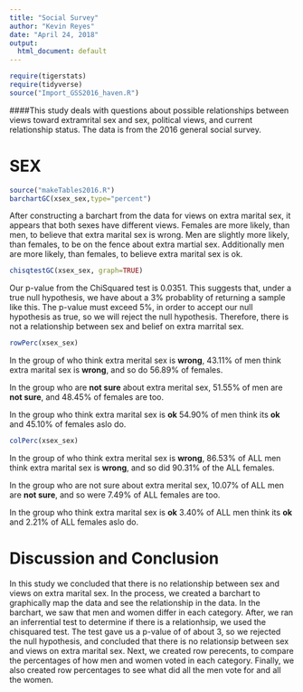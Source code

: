 ```yaml
---
title: "Social Survey"
author: "Kevin Reyes"
date: "April 24, 2018"
output:
  html_document: default
---
```


```r
require(tigerstats)
require(tidyverse)
source("Import_GSS2016_haven.R")
```
<!-- We recommend you use git branches -- create a separate branch for each major section i.e. Introduction, Methods, Results, Inferential Results, and Discussion and Conclusions - leave the YAML block untouched until the final merge where you put in your own name !-->



<!--In this section you explain what you are trying to show.  Where did the data come from?  What is the research or other question you are trying to answer?!-->   

####This study deals with questions about possible relationships between views toward extramrital sex and sex, political views, and current relationship status. The data is from the 2016 general social survey.



# SEX

<!--Decide on your methods:  use "variable analysis" or other appropriate descriptors.  Make sure to choose at least one graphical method and at least one numerical method.!-->
```r
source("makeTables2016.R")
barchartGC(xsex_sex,type="percent")
```

After constructing a barchart from the data for views on extra marital sex, it appears that both sexes have different views. Females are more likely, than men, to believe that extra marital sex is wrong. Men are slightly more likely, than females, to be on the fence about extra martial sex. Additionally men are more likely, than females, to believe extra marital sex is ok.

```r
chisqtestGC(xsex_sex, graph=TRUE)
```
Our p-value from the ChiSquared test is 0.0351. This suggests that, under a true null hypothesis, we have about a 3% probablity of returning a sample like this. The p-value must exceed 5%, in order to accept our null hypothesis as true, so we will reject the null hypothesis. Therefore, there is not a relationship between sex and belief on extra marrital sex.

```r
rowPerc(xsex_sex)
```
In the group of who think extra merital sex is <b>wrong</b>, 43.11% of men think extra marital sex is <b>wrong</b>, and so do 56.89% of females.

In the group who are <b>not sure</b> about extra merital sex, 51.55% of men are <b> not sure</b>, and 48.45% of females are too.

In the group who think extra marital sex is <b>ok</b> 54.90% of men think its <b>ok</b> and 45.10% of females aslo do.

```r
colPerc(xsex_sex)
```
In the group of who think extra merital sex is <b>wrong</b>, 86.53% of ALL men think extra marital sex is <b>wrong</b>, and so did 90.31% of the ALL females.

In the group who are not sure about extra merital sex, 10.07% of ALL men are <b> not sure</b>, and so were 7.49% of ALL females are too.

In the group who think extra marital sex is <b>ok</b> 3.40% of ALL men think its <b>ok</b> and 2.21% of ALL females aslo do.


# Discussion and Conclusion

<!--Discussion and conclusion here.  If you found a relationship be sure to consider whether the relationship occurs because one of the variables causes the other, or whether they perhasps are related for some other reason.  Watch the chapter 6 videos from the GeorgeTown videos collection.!-->

In this study we concluded that there is no relationship between sex and views on extra marital sex. In the process, we created a barchart to graphically map the data and see the relationship in the data. In the barchart, we saw that men and women differ in each category. After, we ran an inferrential test to determine if there is a relationhsip, we used the chisquared test. The test gave us a p-value of of about 3, so we rejected the null hypothesis, and concluded that there is no relationsip between sex and views on extra marital sex. Next, we created row perecents, to compare the percentages of how men and women voted in each category. Finally, we also created row percentages to see what did all the men vote for and all the women. 